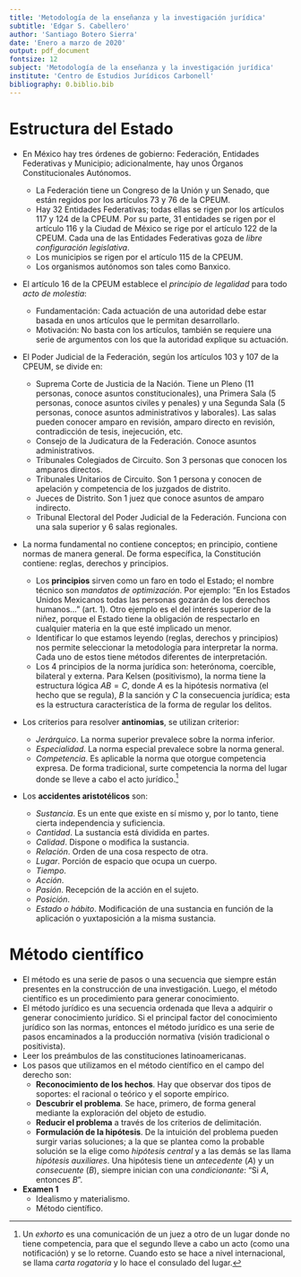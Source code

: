```yaml
---
title: 'Metodología de la enseñanza y la investigación jurídica'
subtitle: 'Edgar S. Cabellero'
author: 'Santiago Botero Sierra'
date: 'Enero a marzo de 2020'
output: pdf_document
fontsize: 12
subject: 'Metodología de la enseñanza y la investigación jurídica'
institute: 'Centro de Estudios Jurídicos Carbonell'
bibliography: 0.biblio.bib
---
```


# Estructura del Estado

+ En México hay tres órdenes de gobierno: Federación, Entidades Federativas y
    Municipio; adicionalmente, hay unos Órganos Constitucionales Autónomos.

    + La Federación tiene un Congreso de la Unión y un Senado, que están regidos
        por los artículos 73 y 76 de la CPEUM.
    + Hay 32 Entidades Federativas; todas ellas se rigen por los artículos 117 y
        124 de la CPEUM. Por su parte, 31 entidades se rigen por el artículo 116
        y la Ciudad de México se rige por el artículo 122 de la CPEUM. Cada una
        de las Entidades Federativas goza de *libre configuración legislativa*.
    + Los municipios se rigen por el artículo 115 de la CPEUM.
    + Los organismos autónomos son tales como Banxico.

+ El artículo 16 de la CPEUM establece el *principio de legalidad* para todo
    *acto de molestia*:
    - Fundamentación: Cada actuación de una autoridad debe estar basada en unos
        artículos que le permitan desarrollarlo.
    - Motivación: No basta con los artículos, también se requiere una serie de
        argumentos con los que la autoridad explique su actuación.

+ El Poder Judicial de la Federación, según los artículos 103 y 107 de la CPEUM,
    se divide en:
    - Suprema Corte de Justicia de la Nación. Tiene un Pleno (11 personas,
        conoce asuntos constitucionales), una Primera Sala  (5 personas, conoce
        asuntos civiles y penales) y una Segunda Sala (5 personas, conoce
        asuntos administrativos y laborales). Las salas pueden conocer amparo en
        revisión, amparo directo en revisión, contradicción de tesis,
        inejecución, etc.
    - Consejo de la Judicatura de la Federación. Conoce asuntos administrativos.
    - Tribunales Colegiados de Circuito. Son 3 personas que conocen los amparos
        directos.
    - Tribunales Unitarios de Circuito. Son 1 persona y conocen de apelación
        y competencia de los juzgados de distrito.
    - Jueces de Distrito. Son 1 juez que conoce asuntos de amparo indirecto.
    - Tribunal Electoral del Poder Judicial de la Federación. Funciona con una
        sala superior y 6 salas regionales.

+ La norma fundamental no contiene conceptos; en principio, contiene normas de
    manera general. De forma específica, la Constitución contiene: reglas,
    derechos y principios.

    - Los **principios** sirven como un faro en todo el Estado; el nombre
        técnico son *mandatos de optimización*. Por ejemplo: "En los Estados
        Unidos  Mexicanos todas las personas gozarán de los derechos
        humanos..." (art.  1). Otro ejemplo es el del interés superior de
        la niñez, porque el Estado tiene la obligación de respectarlo en
        cualquier materia en la que esté implicado un menor.
    - Identificar lo que estamos leyendo (reglas, derechos y principios) nos
        permite seleccionar la metodología para interpretar la norma. Cada uno
        de estos tiene métodos diferentes de interpretación.
    - Los 4 principios de la norma jurídica son: heterónoma, coercible,
        bilateral y externa. Para Kelsen (positivismo), la norma tiene la
        estructura lógica $A B = C$, donde $A$ es la hipótesis normativa (el
        hecho que se regula), $B$ la sanción y $C$ la consecuencia jurídica;
        esta es la estructura característica de la forma de regular los delitos.

+ Los criterios para resolver **antinomias**, se utilizan criterior:
    - *Jerárquico*. La norma superior prevalece sobre la norma inferior.
    - *Especialidad*. La norma especial prevalece sobre la norma general.
    - *Competencia*. Es aplicable la norma que otorgue competencia expresa. De
        forma tradicional, surte competencia la norma del lugar donde se lleve a
        cabo el acto jurídico.[^Conceptos1]

+ Los **accidentes aristotélicos** son:
    - *Sustancia*. Es un ente que existe en sí mismo y, por lo tanto, tiene
        cierta independencia y suficiencia.
    - *Cantidad*. La sustancia está dividida en partes.
    - *Calidad*. Dispone o modifica la sustancia.
    - *Relación*. Orden de una cosa respecto de otra.
    - *Lugar*. Porción de espacio que ocupa un cuerpo.
    - *Tiempo*.
    - *Acción*.
    - *Pasión*. Recepción de la acción en el sujeto.
    - *Posición*.
    - *Estado o hábito*. Modificación de una sustancia en función de la
        aplicación o yuxtaposición a la misma sustancia.

# Método científico

+ El método es una serie de pasos o una secuencia que siempre están presentes en
    la construcción de una investigación. Luego, el método científico es un
    procedimiento para generar conocimiento.
+ El método jurídico es una secuencia ordenada que lleva a adquirir o generar
    conocimiento jurídico. Si el principal factor del conocimiento jurídico son
    las normas, entonces el método jurídico es una serie de pasos encaminados a
    la producción normativa (visión tradicional o positivista).
+ Leer los preámbulos de las constituciones latinoamericanas.
+ Los pasos que utilizamos en el método científico en el campo del derecho son:
    - **Reconocimiento de los hechos**. Hay que observar dos tipos de soportes:
        el racional o teórico y el soporte empírico.
    - **Descubrir el problema**. Se hace, primero, de forma general mediante la
        exploración del objeto de estudio.
    - **Reducir el problema** a través de los criterios de delimitación.
    - **Formulación de la hipótesis**. De la intuición del problema pueden
        surgir varias soluciones; a la que se plantea como la probable solución
        se la elige como *hipótesis central* y a las demás se las llama
        *hipótesis auxiliares*. Una hipótesis tiene un *antecedente* ($A$) y un
        *consecuente* ($B$), siempre inician con una *condicionante*: "Si $A$,
        entonces $B$".

+ **Examen 1**
    - Idealismo y materialismo.
    - Método científico.

[^Conceptos1]: Un *exhorto* es una comunicación de un juez a otro de un lugar
donde no tiene competencia, para que el segundo lleve a cabo un acto (como una
notificación) y se lo retorne. Cuando esto se hace a nivel internacional, se
llama *carta rogatoria* y lo hace el consulado del lugar.

